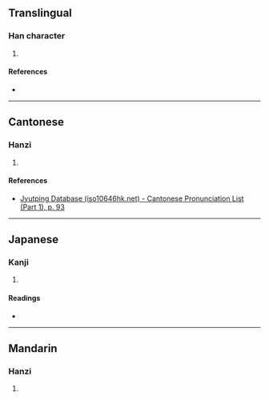 {{also|妝}}
{{character info/new}}
==Translingual==

===Han character===
{{Han char|rn=38|rad=女|as=07|sn=10|four=|canj=VGV|ids=⿱壯女}}

# {{defn|Han|sort=女07}}

====References====
* {{Han ref|kx=0263.090|dkj=06330|dj=0529.260|hdz=21054.100|uh=5A24|ud=23076}}

----

==Cantonese==

===Hanzi===
{{yue-hanzi|jyut=[[zong1]]|y=jong1}}

# {{defn|lang=yue|sort=女07}}

====References====
* [http://www.iso10646hk.net/jp/document/download.jsp Jyutping Database (iso10646hk.net) - Cantonese Pronunciation List (Part 1), p. 93]

----

==Japanese==

===Kanji===
{{ja-kanji|grade=|rs=女07}}

# {{defn|lang=ja|sort=女07}}

====Readings====
* {{ja-readings|on=[[そう]] (sō), [[しょう]] (shō)|kun=[[よそおう]] (yosoou)}}

----

==Mandarin==

===Hanzi===
{{cmn-hanzi|pin=[[zhuāng]] ([[zhuang1]])|wg=chuang<sup>1</sup>}}

# {{defn|lang=cmn|sort=女07}}